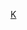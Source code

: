{{asbox
| image     = Flag of Kazakhstan.svg
| subject   = 
| qualifier = 與[[哈薩克斯坦]]相關
| category  = 哈薩克斯坦小作品
| tempsort  = 
| name      = Template:Kazakhstan-stub
}}<noinclude>
[[Category:中亞小作品模板|K]]
</noinclude>